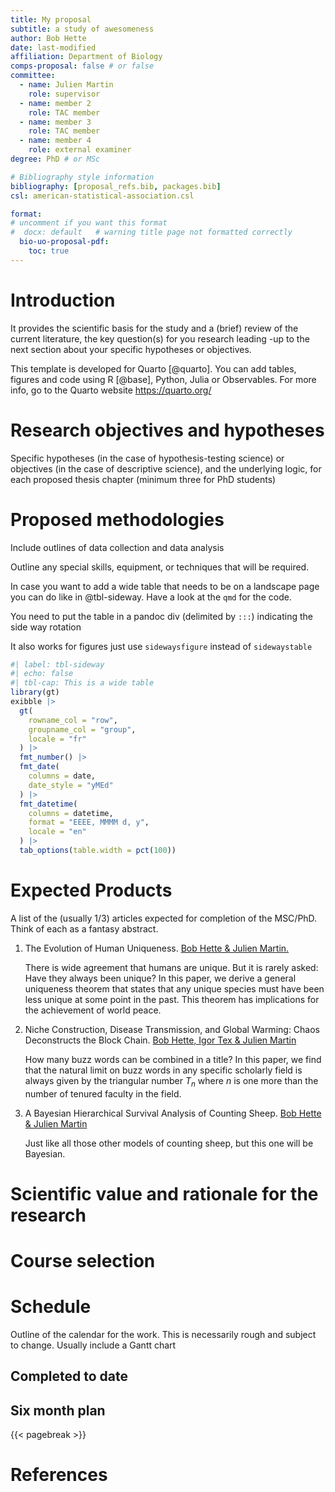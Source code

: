 ```yaml
---
title: My proposal
subtitle: a study of awesomeness
author: Bob Hette
date: last-modified
affiliation: Department of Biology
comps-proposal: false # or false
committee:
  - name: Julien Martin
    role: supervisor 
  - name: member 2
    role: TAC member
  - name: member 3
    role: TAC member
  - name: member 4
    role: external examiner
degree: PhD # or MSc

# Bibliography style information
bibliography: [proposal_refs.bib, packages.bib]
csl: american-statistical-association.csl

format:
# uncomment if you want this format
#  docx: default   # warning title page not formatted correctly
  bio-uo-proposal-pdf:
    toc: true
---
```


# Introduction

It provides the scientific basis for the study and a (brief) review of
the current literature, the key question(s) for you research leading -up
to the next section about your specific hypotheses or objectives.

This template is developed for Quarto [@quarto]. You can add tables, figures 
and code using R [@base], Python, Julia or Observables.
For more info, go to the Quarto website <https://quarto.org/>

# Research objectives and hypotheses

Specific hypotheses (in the case of hypothesis-testing science) or
objectives (in the case of descriptive science), and the underlying
logic, for each proposed thesis chapter (minimum three for PhD students)

# Proposed methodologies

Include outlines of data collection and data analysis

Outline any special skills, equipment, or techniques that will be
required.

In case you want to add a wide table that needs to be on a landscape page you can do like in @tbl-sideway. Have a look at the `qmd` for the code.

You need to put the table in a pandoc div (delimited by `:::`) indicating the side way rotation

It also works for figures just use `sidewaysfigure`
instead of `sidewaystable`

::: {.sidewaystable data-latex=""}

```r
#| label: tbl-sideway
#| echo: false
#| tbl-cap: This is a wide table
library(gt)
exibble |>
  gt(
    rowname_col = "row",
    groupname_col = "group",
    locale = "fr"
  ) |>
  fmt_number() |>
  fmt_date(
    columns = date,
    date_style = "yMEd"
  ) |>
  fmt_datetime(
    columns = datetime,
    format = "EEEE, MMMM d, y",
    locale = "en"
  ) |>
  tab_options(table.width = pct(100))

```

:::


# Expected Products

A list of the (usually 1/3) articles expected for completion of the
MSC/PhD. Think of each as a fantasy abstract.

1.  The Evolution of Human Uniqueness. [Bob Hette & Julien
    Martin.]{.underline}

    There is wide agreement that humans are unique. But it is rarely
    asked: Have they always been unique? In this paper, we derive a
    general uniqueness theorem that states that any unique species must
    have been less unique at some point in the past. This theorem has
    implications for the achievement of world peace.

2.  Niche Construction, Disease Transmission, and Global Warming: Chaos
    Deconstructs the Block Chain. [Bob Hette, Igor Tex & Julien
    Martin]{.underline}

    How many buzz words can be combined in a title? In this paper, we
    find that the natural limit on buzz words in any specific scholarly
    field is always given by the triangular number $T_n$ where $n$ is
    one more than the number of tenured faculty in the field.

3.  A Bayesian Hierarchical Survival Analysis of Counting Sheep. [Bob
    Hette & Julien Martin]{.underline}

    Just like all those other models of counting sheep, but this one
    will be Bayesian.

# Scientific value and rationale for the research

# Course selection

<!-- not necessarily needed for comprehensive exam proposal-->

# Schedule

Outline of the calendar for the work. This is necessarily rough and
subject to change. Usually include a Gantt chart

## Completed to date

## Six month plan

{{< pagebreak >}}

# References

::: {refs}
:::